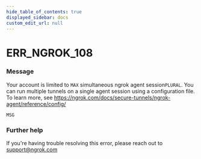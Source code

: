 ```yaml
---
hide_table_of_contents: true
displayed_sidebar: docs
custom_edit_url: null
---
```



# ERR_NGROK_108

### Message
Your account is limited to `MAX` simultaneous ngrok agent session`PLURAL`.
You can run multiple tunnels on a single agent session using a configuration file.
To learn more, see https://ngrok.com/docs/secure-tunnels/ngrok-agent/reference/config/

`MSG`

### Further help
If you're having trouble resolving this error, please reach out to [support@ngrok.com](mailto:support@ngrok.com?subject=Help%20with%20ERR_NGROK_108)


<ErrorDetails error='err_ngrok_108' />
